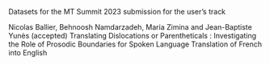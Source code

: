 Datasets for the MT Summit 2023 submission for the user's track

Nicolas Ballier, Behnoosh Namdarzadeh, Maria Zimina and Jean-Baptiste Yunès (accepted) Translating Dislocations or Parentheticals : Investigating the Role of Prosodic Boundaries for Spoken Language Translation of French into English 


